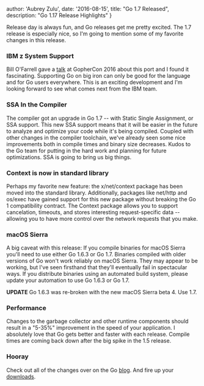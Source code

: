   author: 'Aubrey Zulu',
  date: '2016-08-15',
  title: "Go 1.7 Released",
  description:
    "Go 1.17 Release Highlights"
}


Release day is always fun, and Go releases get me pretty excited. The 1.7 release is especially nice, so I'm going to mention some of my favorite changes in this release.

### IBM z System Support

Bill O'Farrell gave a [talk](https://github.com/gophercon/2016-talks/blob/master/BillO'Farrell-GoForLinuxOnZ.pptx) at GopherCon 2016 about this port and I found it fascinating. Supporting Go on big iron can only be good for the language and for Go users everywhere. This is an exciting development and I'm looking forward to see what comes next from the IBM team.

### SSA In the Compiler

The compiler got an upgrade in Go 1.7 -- with Static Single Assignment, or SSA support. This new SSA support means that it will be easier in the future to analyze and optimize your code while it's being compiled. Coupled with other changes in the compiler toolchain, we've already seen some nice improvements both in compile times and binary size decreases. Kudos to the Go team for putting in the hard work and planning for future optimizations. SSA is going to bring us big things.

### Context is now in standard library

Perhaps my favorite new feature: the x/net/context package has been moved into the standard library. Additionally, packages like net/http and os/exec have gained support for this new package without breaking the Go 1 compatibility contract. The Context package allows you to support cancelation, timeouts, and stores interesting request-specific data -- allowing you to have more control over the network requests that you make.

### macOS Sierra

A big caveat with this release: If you compile binaries for macOS Sierra you'll need to use either Go 1.6.3 or Go 1.7. Binaries compiled with older versions of Go won't work reliably on macOS Sierra. They may appear to be working, but I've seen firsthand that they'll eventually fail in spectacular ways. If you distribute binaries using an automated build system, please update your automation to use Go 1.6.3 or Go 1.7.

**UPDATE** Go 1.6.3 was re-broken with the new macOS Sierra beta 4. Use 1.7.

### Performance

Changes to the garbage collector and other runtime components should result in a "5-35%" improvement in the speed of your application. I absolutely love that Go gets better and faster with each release. Compile times are coming back down after the big spike in the 1.5 release.

### Hooray

Check out all of the changes over on the Go [blog](https://golang.org/doc/go1.7). And fire up your [downloads](https://golang.org/dl/).
